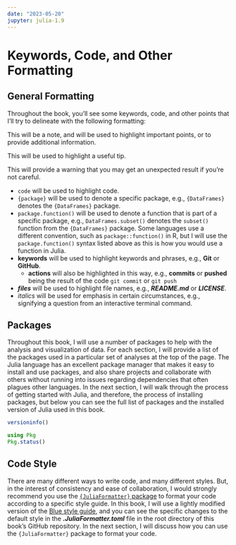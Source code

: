 ```yaml
---
date: "2023-05-20"
jupyter: julia-1.9
---
```


# Keywords, Code, and Other Formatting {.unnumbered}

## General Formatting

Throughout the book, you'll see some keywords, code, and other points that I'll try to delineate with the following formatting:

::: {.callout-note}
This will be a note, and will be used to highlight important points, or to provide additional information.
:::

::: {.callout-tip}
This will be used to highlight a useful tip.
:::

::: {.callout-warning}

This will provide a warning that you may get an unexpected result if you're not careful.

:::

- `code` will be used to highlight code.
- `{package}` will be used to denote a specific package, e.g., `{DataFrames}` denotes the `{DataFrames}` package.
- `package.function()` will be used to denote a function that is part of a specific package, e.g., `DataFrames.subset()` denotes the `subset()` function from the `{DataFrames}` package.
Some languages use a different convention, such as `package::function()` in R, but I will use the `package.function()` syntax listed above as this is how you would use a function in Julia.
- **keywords** will be used to highlight keywords and phrases, e.g., **Git** or **GitHub**.
    - **actions** will also be highlighted in this way, e.g., **commits** or **pushed** being the result of the code `git commit` or `git push` 
- ***files*** will be used to highlight file names, e.g., ***README.md*** or ***LICENSE***.
- *italics* will be used for emphasis in certain circumstances, e.g., signifying a question from an interactive terminal command.

## Packages

Throughout this book, I will use a number of packages to help with the analysis and visualization of data.
For each section, I will provide a list of the packages used in a particular set of analyses at the top of the page.
The Julia language has an excellent package manager that makes it easy to install and use packages, and also share projects and collaborate with others without running into issues regarding dependencies that often plagues other languages.
In the next section, I will walk through the process of getting started with Julia, and therefore, the process of installing packages, but below you can see the full list of packages and the installed version of Julia used in this book.

```julia
versioninfo()
```

```julia
using Pkg
Pkg.status()
```

## Code Style

There are many different ways to write code, and many different styles.
But, in the interest of consistency and ease of collaboration, I would strongly recommend you use the [`{JuliaFormatter}` package](https://domluna.github.io/JuliaFormatter.jl/dev/) to format your code according to a specific style guide.
In this book, I will use a lightly modified version of the [Blue style guide](https://github.com/invenia/BlueStyle), and you can see the specific changes to the default style in the ***.JuliaFormatter.toml*** file in the root directory of this book's GitHub repository.
In the next section, I will discuss how you can use the `{JuliaFormatter}` package to format your code.